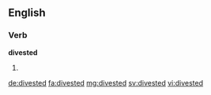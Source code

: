 ==English==

===Verb===
'''divested'''

# {{past of|divest}}

[[de:divested]]
[[fa:divested]]
[[mg:divested]]
[[sv:divested]]
[[vi:divested]]